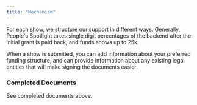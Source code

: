 ```yaml
---
title: "Mechanism"
---
```


For each show, we structure our support in different ways. Generally, People's Spotlight takes single digit percentages of the backend after the initial grant is paid back, and funds shows up to 25k. 

When a show is submitted, you can add information about your preferred funding structure, and can provide information about any existing legal entities that will make signing the documents easier.

### Completed Documents

See completed documents above.